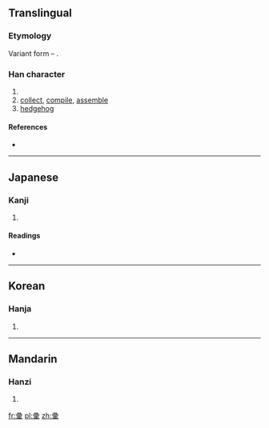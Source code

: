 {{also|彙}}
==Translingual==
===Etymology===
Variant form – {{Han simp|彙|f=彑|t=彐}}.

===Han character===
{{Han char|rn=58|rad=彐|as=10|sn=13|four=|canj=弓一月田木 (NMBWD)|ids=⿱⿱[[彐]][[冖]][[果]]}}

# {{alternative form of|彙|lang=mul|sc=Hani}}
# [[collect]], [[compile]], [[assemble]]
# [[hedgehog]]

====References====
* {{Han ref|kx=0362.211|dkj=09937|hdz=20962.040|uh=5F5A|ud=24410}}

----

==Japanese==

===Kanji===
{{ja-kanji|grade=|rs=彐10}}

# {{defn|lang=ja|sort=彐10}}

====Readings====
* {{ja-readings|on=[[い]] (i)|kun=[[はりねずみ]] (harinezumi), [[あつまる]] (atsumaru), [[たぐい]] (tagui)}}

----

==Korean==

===Hanja===
{{ko-hanja|hangeul=휘|eumhun=|rv=hwi|mr=hwi|y=hwi}}

# {{defn|lang=ko|sort=彐10}}

----

==Mandarin==

===Hanzi===
{{cmn-hanzi|pin=[[huì]] ([[hui4]]), [[xiān]] ([[xian1]])|wg=hui<sup>4</sup>, hsien<sup>1</sup>}}

# {{defn|lang=cmn|sort=彐10}}

[[fr:彚]]
[[pl:彚]]
[[zh:彚]]